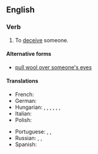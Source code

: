 ==English==

===Verb===
{{en-verb|*|head=[[pull]] [[the]] [[wool]] [[over]] [[someone's]] [[eye]]s}}

# {{lb|en|informal|idiom}} To [[deceive]] someone.

====Alternative forms====
* [[pull wool over someone's eyes]]

====Translations====
{{trans-top|to deceive someone}}
* French: {{t+|fr|rouler dans la farine}}
* German: {{t+|de|hinters Licht führen}}
* Hungarian: {{t+|hu|megtéveszt}}, {{t+|hu|félrevezet}}, {{t+|hu|becsap}}, {{t+|hu|bepaliz}}, {{t|hu|behúz a csőbe}}, {{t+|hu|átver}}, {{t+|hu|rászed}}
* Italian: {{t|it|gettar fumo negli occhi}}
* Polish: {{t|pl|mydlić oczy}}
{{trans-mid}}
* Portuguese: {{t+|pt|enganar}}, {{t+|pt|enrolar}}, {{t+|pt|embromar}}
* Russian: {{t+|ru|ве́шать лапшу на у́ши|lit=to hang noodles on the ears}}, {{t+|ru|втирать очки́}}, {{t+|ru|пудрить мозги́|lit=to powder the brains}}
* Spanish: {{t+|es|dársela con queso}}
{{trans-bottom}}